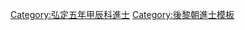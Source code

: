 {{Navbox
|name = 弘定五年甲辰科庭試進士榜
|title = [[後黎朝進士列表|弘定五年（1604年）甲辰科庭試進士榜]]
|titlestyle = background-color:#FFD700;
|image =
|style = width:100%;text-align:center; 
|groupstyle = text-align:center; background-color:#FFD700;
|liststyle = text-align:center;
|state = {{{state<includeonly>|collapsed</includeonly>}}}

|group1 = 第二甲<br>勅賜進士出身<br>共2名
|list1 = '''[[阮世標]]''' - [[杜克敬]]

|group2 = 第三甲<br>勅賜同進士出身<br>共5名
|list2 = [[鄧維明]] - [[艮文迓]] - [[阮自強]] - [[謝廷璫]] - [[陳瑋 (越南)|陳　瑋]]

|belowstyle = text-align: center; background-color:#FFD700;
|below='''前一科：[[Template:弘定三年壬寅科庭試進士榜|弘定三年壬寅科]]　'''·'''　後一科：[[Template:弘定八年丁未科庭試進士榜|弘定八年丁未科]]'''
}}
[[Category:弘定五年甲辰科進士]]
<noinclude>[[Category:弘定五年甲辰科進士| ]]
[[Category:後黎朝進士模板]]</noinclude>